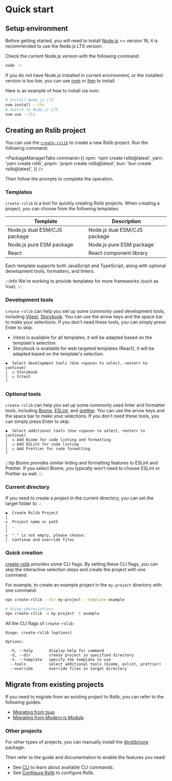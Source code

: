 # Quick start

## Setup environment

Before getting started, you will need to install [Node.js](https://nodejs.org/) >= version 16, it is recommended to use the Node.js LTS version.

Check the current Node.js version with the following command:

```bash
node -v
```

If you do not have Node.js installed in current environment, or the installed version is too low, you can use [nvm](https://github.com/nvm-sh/nvm) or [fnm](https://github.com/Schniz/fnm) to install.

Here is an example of how to install via nvm:

```bash
# Install Node.js LTS
nvm install --lts
# Switch to Node.js LTS
nvm use --lts
```

## Creating an Rslib project

You can use the [`create-rslib`](https://www.npmjs.com/package/create-rslib) to create a new Rslib project. Run the following command:


<PackageManagerTabs
  command={{
    npm: 'npm create rslib@latest',
    yarn: 'yarn create rslib',
    pnpm: 'pnpm create rslib@latest',
    bun: 'bun create rslib@latest',
  }}
/>

Then follow the prompts to complete the operation.

### Templates

`create-rslib` is a tool for quickly creating Rslib projects. When creating a project, you can choose from the following templates:

| Template                     | Description                  |
| ---------------------------- | ---------------------------- |
| Node.js dual ESM/CJS package | Node.js dual ESM/CJS package |
| Node.js pure ESM package     | Node.js pure ESM package     |
| React                        | React component library      |

Each template supports both JavaScript and TypeScript, along with optional development tools, formatters, and linters.

:::info
We're working to provide templates for more frameworks (such as Vue).
:::

### Development tools

`create-rslib` can help you set up some commonly used development tools, including [Vitest](https://vitest.dev/), [Storybook](https://storybook.js.org/). You can use the arrow keys and the space bar to make your selections. If you don't need these tools, you can simply press Enter to skip.

- Vitest is available for all templates, it will be adapted based on the template's selection.
- Storybook is available for web targeted templates (React), it will be adapted based on the template's selection.

```text
◆  Select development tools (Use <space> to select, <enter> to continue)
│  ◻ Storybook
│  ◻ Vitest
└
```

### Optional tools

`create-rslib` can help you set up some commonly used linter and formatter tools, including [Biome](https://biomejs.dev/), [ESLint](https://eslint.org/), and [prettier](https://prettier.io/). You can use the arrow keys and the space bar to make your selections. If you don't need these tools, you can simply press Enter to skip.

```text
◆  Select additional tools (Use <space> to select, <enter> to continue)
│  ◻ Add Biome for code linting and formatting
│  ◻ Add ESLint for code linting
│  ◻ Add Prettier for code formatting
└
```

:::tip
Biome provides similar linting and formatting features to ESLint and Prettier. If you select Biome, you typically won't need to choose ESLint or Prettier as well.
:::

### Current directory

If you need to create a project in the current directory, you can set the target folder to `.`:

```text
◆  Create Rslib Project
│
◇  Project name or path
│  .
│
◇  "." is not empty, please choose:
│  Continue and override files
```

### Quick creation

[create-rslib](https://www.npmjs.com/package/create-rslib) provides some CLI flags. By setting these CLI flags, you can skip the interactive selection steps and create the project with one command.

For example, to create an example project in the `my-project` directory with one command:

```bash
npx create-rslib --dir my-project --template example

# Using abbreviations
npx create-rslib -d my-project -t example
```

All the CLI flags of `create-rslib`:

```text
Usage: create-rslib [options]

Options:

  -h, --help       display help for command
  -d, --dir        create project in specified directory
  -t, --template   specify the template to use
  --tools          select additional tools (biome, eslint, prettier)
  --override       override files in target directory
```

## Migrate from existing projects

If you need to migrate from an existing project to Rslib, you can refer to the following guides:

- [Migrating from tsup](/guide/migration/tsup)
- [Migrating from Modern.js Module](/guide/migration/modernjs-module)

### Other projects

For other types of projects, you can manually install the [@rslib/core](https://www.npmjs.com/package/@rslib/core) package:

<PackageManagerTabs command="add @rslib/core -D" />

Then refer to the guide and documentation to enable the features you need:

- See [CLI](/guide/basic/cli) to learn about available CLI commands.
- See [Configure Rslib](/guide/basic/configure-rslib) to configure Rslib.
